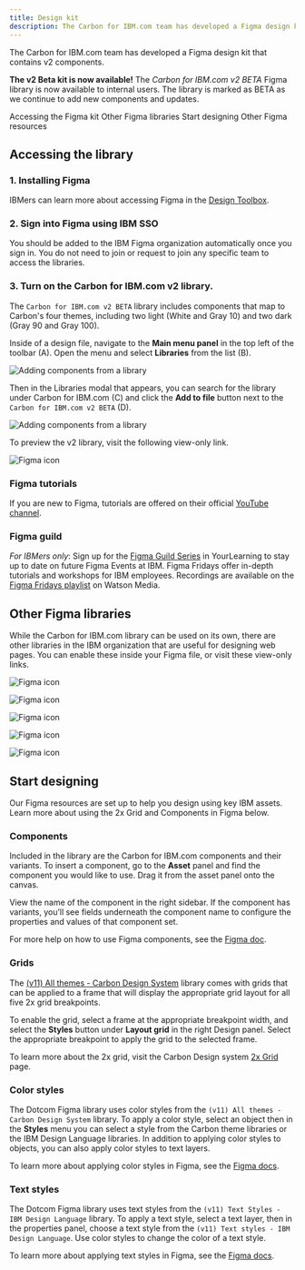 ```yaml
---
title: Design kit
description: The Carbon for IBM.com team has developed a Figma design kit that contains v2 components.
---
```


<PageDescription>

The Carbon for IBM.com team has developed a Figma design kit that contains v2 components.

</PageDescription>

<InlineNotification>

**The v2 Beta kit is now available!** The _Carbon for IBM.com v2 BETA_ Figma library is now available to internal users. The library is marked as BETA as we continue to add new components and updates.

</InlineNotification>

<AnchorLinks>

<AnchorLink>Accessing the Figma kit</AnchorLink>
<AnchorLink>Other Figma libraries</AnchorLink>
<AnchorLink>Start designing</AnchorLink>
<AnchorLink>Other Figma resources</AnchorLink>

</AnchorLinks>

## Accessing the library

### 1. Installing Figma

IBMers can learn more about accessing Figma in the <a href="https://w3.ibm.com/design/toolbox/#/ui-design-tools/figma/README" target="_blank" rel="noopener noreferrer" >Design Toolbox</a>.

### 2. Sign into Figma using IBM SSO

You should be added to the IBM Figma organization automatically once you sign in. You do not need to join or request to join any specific team to access the libraries.

### 3. Turn on the Carbon for IBM.com v2 library.

The `Carbon for IBM.com v2 BETA` library includes components that map to Carbon's four themes, including two light (White and Gray 10) and two dark (Gray 90 and Gray 100).

Inside of a design file, navigate to the **Main menu panel** in the top left of the toolbar (A). Open the menu and select **Libraries** from the list (B).

<Row>
<Column  colLg={8} colMd={8} colSm={4}>

![Adding components from a library](../../images/designing/design-kit/design-kit-I.png)

</Column>
</Row>

Then in the Libraries modal that appears, you can search for the library under Carbon for IBM.com (C) and click the **Add to file** button next to the `Carbon for IBM.com v2 BETA` (D).

<Row>
<Column  colLg={8} colMd={8} colSm={4}>

![Adding components from a library](../../images/designing/design-kit/design-kit-II.png)

</Column>
</Row>

To preview the v2 library, visit the following view-only link.

<Row className="resource-card-group">
<Column colLg={4} colMd={4} noGutterSm>
  <ResourceCard
    subTitle="Carbon for IBM.com v2 Figma library"
    href="https://github.com/carbon-design-system/carbon-for-ibm-dotcom-design-kit">

![Figma icon](../../images/icon/figma.svg)

</ResourceCard>
</Column>
</Row>

### Figma tutorials

If you are new to Figma, tutorials are offered on their official <a href="https://www.youtube.com/c/Figmadesign/playlists?view=50&sort=dd&shelf_id=3" target="_blank" rel="noopener noreferrer">YouTube channel</a>.

### Figma guild

_For IBMers only_: Sign up for the <a href="https://ec.yourlearning.ibm.com/w3/series/10200299" target="_blank" rel="noopener noreferrer">Figma Guild Series</a> in YourLearning to stay up to date on future Figma Events at IBM. Figma Fridays offer in-depth tutorials and workshops for IBM employees. Recordings are available on the <a href="https://secure.video.ibm.com/channel/23570833/playlist/641336" target="_blank" rel="noopener noreferrer">Figma Fridays playlist</a> on Watson Media.

## Other Figma libraries

While the Carbon for IBM.com library can be used on its own, there are other libraries in the IBM organization that are useful for designing web pages. You can enable these inside your Figma file, or visit these view-only links.

<Row className="resource-card-group">
<Column colLg={4} colMd={4} noGutterSm>
  <ResourceCard
    subTitle="(v11) All themes - Carbon Design System"
    href="https://www.figma.com/file/YAnB1jKx0yCUL29j6uSLpg/(v11)-All-themes---Carbon-Design-System?type=design&node-id=58%3A2763&mode=design&t=RrMQrdXVIXGy6pYZ-1"
    actionIcon="launch"
    >

![Figma icon](../../images/icon/figma.svg)

  </ResourceCard>
</Column>
<Column colLg={4} colMd={4} noGutterSm>
  <ResourceCard
    subTitle="IDL color styles"
    href="https://www.figma.com/file/Gvwx2RnAZzDKTjVuC5xOlO/Color-Styles---IBM-Design-Language?node-id=129%3A2"
    actionIcon="launch"
    >

![Figma icon](../../images/icon/figma.svg)

  </ResourceCard>
</Column>
<Column colLg={4} colMd={4} noGutterSm>
  <ResourceCard
    subTitle="v11 Text styles"
    href="https://www.figma.com/file/rK06GY6bvEfokuzrFGdtWB/(v11)-Text-Styles---IBM-Design-Language?node-id=129%3A2"
    actionIcon="launch"
    >

![Figma icon](../../images/icon/figma.svg)

  </ResourceCard>
</Column>
<Column colLg={4} colMd={4} noGutterSm>
  <ResourceCard
    subTitle="Icons"
    href="https://www.figma.com/file/J5c0d85dSJn9JnBhSYYLmD/Icons---IBM-Design-Language?node-id=129%3A2"
    actionIcon="launch"
    >

![Figma icon](../../images/icon/figma.svg)

  </ResourceCard>
</Column>
<Column colLg={4} colMd={4} noGutterSm>
  <ResourceCard
    subTitle="Pictograms"
    href="https://www.figma.com/file/PkUl9UBuvA41GPpyl84NBc/Pictograms---IBM-Design-Language?node-id=0%3A1"
    actionIcon="launch"
    >

![Figma icon](../../images/icon/figma.svg)

  </ResourceCard>
</Column>
</Row>

## Start designing

Our Figma resources are set up to help you design using key IBM assets. Learn more about using the 2x Grid and Components in Figma below.

### Components

Included in the library are the Carbon for IBM.com components and their variants. To insert a component, go to the **Asset** panel and find the component you would like to use. Drag it from the asset panel onto the canvas.

View the name of the component in the right sidebar. If the component has variants, you’ll see fields underneath the component name to configure the properties and values of that component set.

For more help on how to use Figma components, see the [Figma doc](https://help.figma.com/hc/en-us/articles/360056440594-Create-and-use-variants#Use_variants).

### Grids

The [(v11) All themes - Carbon Design System](<https://www.figma.com/file/YAnB1jKx0yCUL29j6uSLpg/(v11)-All-themes---Carbon-Design-System?type=design&node-id=1756%3A1439&mode=design&t=RrMQrdXVIXGy6pYZ-1>) library comes with grids that can be applied to a frame that will display the appropriate grid layout for all five 2x grid breakpoints.

To enable the grid, select a frame at the appropriate breakpoint width, and select the **Styles** button under **Layout grid** in the right Design panel. Select the appropriate breakpoint to apply the grid to the selected frame.

To learn more about the 2x grid, visit the Carbon Design system [2x Grid](https://carbondesignsystem.com/guidelines/2x-grid/overview/) page.

### Color styles

The Dotcom Figma library uses color styles from the `(v11) All themes - Carbon Design System` library. To apply a color style, select an object then in the **Styles** menu you can select a style from the Carbon theme libraries or the IBM Design Language libraries. In addition to applying color styles to objects, you can also apply color styles to text layers.

To learn more about applying color styles in Figma, see the [Figma docs](https://help.figma.com/hc/en-us/articles/360040316193).

### Text styles

The Dotcom Figma library uses text styles from the `(v11) Text Styles - IBM Design Language` library. To apply a text style, select a text layer, then in the properties panel, choose a text style from the `(v11) Text styles - IBM Design Language`. Use color styles to change the color of a text style.

To learn more about applying text styles in Figma, see the [Figma docs](https://help.figma.com/hc/en-us/articles/360039957034-Create-and-Apply-Text-Styles#apply).
